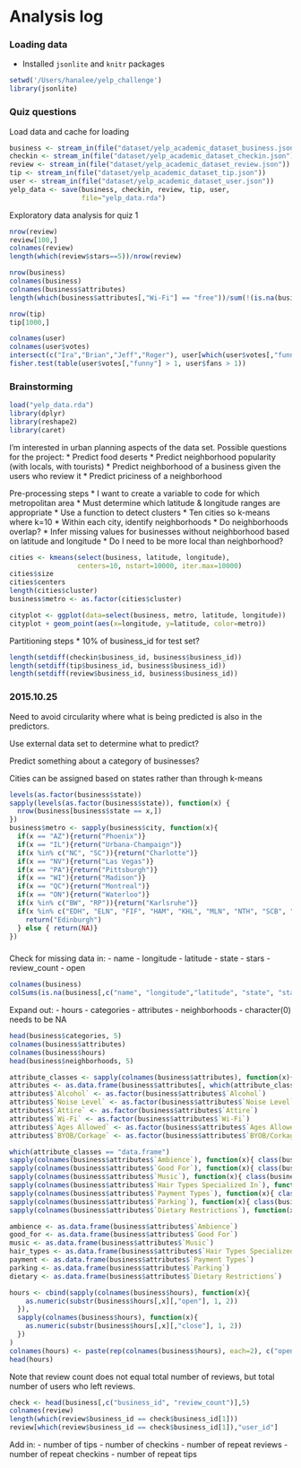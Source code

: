 Analysis log
========================================================

### Loading data

* Installed `jsonlite` and `knitr` packages

```r
setwd('/Users/hanalee/yelp_challenge')
library(jsonlite)
```

### Quiz questions

Load data and cache for loading
```r
business <- stream_in(file("dataset/yelp_academic_dataset_business.json"))
checkin <- stream_in(file("dataset/yelp_academic_dataset_checkin.json"))
review <- stream_in(file("dataset/yelp_academic_dataset_review.json"))
tip <- stream_in(file("dataset/yelp_academic_dataset_tip.json"))
user <- stream_in(file("dataset/yelp_academic_dataset_user.json"))
yelp_data <- save(business, checkin, review, tip, user,
                  file="yelp_data.rda")
```

Exploratory data analysis for quiz 1
```r
nrow(review)
review[100,]
colnames(review)
length(which(review$stars==5))/nrow(review)

nrow(business)
colnames(business)
colnames(business$attributes)
length(which(business$attributes[,"Wi-Fi"] == "free"))/sum(!(is.na(business$attributes[,"Wi-Fi"])))

nrow(tip)
tip[1000,]

colnames(user)
colnames(user$votes)
intersect(c("Ira","Brian","Jeff","Roger"), user[which(user$votes[,"funny"] > 10000), "name"])
fisher.test(table(user$votes[,"funny"] > 1, user$fans > 1))
```

### Brainstorming

```r
load("yelp_data.rda")
library(dplyr)
library(reshape2)
library(caret)
```

I'm interested in urban planning aspects of the data set. Possible  questions for the project:
* Predict food deserts
* Predict neighborhood popularity (with locals, with tourists)
* Predict neighborhood of a business given the users who review it
* Predict priciness of a neighborhood

Pre-processing steps
* I want to create a variable to code for which metropolitan area
  * Must determine which latitude & longitude ranges are appropriate
  * Use a function to detect clusters
  * Ten cities so k-means where k=10
* Within each city, identify neighborhoods
  * Do neighborhoods overlap?
  * Infer missing values for businesses without neighborhood based on latitude and longitude
* Do I need to be more local than neighborhood?

```r
cities <- kmeans(select(business, latitude, longitude), 
                 centers=10, nstart=10000, iter.max=10000)
cities$size
cities$centers
length(cities$cluster)
business$metro <- as.factor(cities$cluster)

cityplot <- ggplot(data=select(business, metro, latitude, longitude)) 
cityplot + geom_point(aes(x=longitude, y=latitude, color=metro))
```

Partitioning steps
* 10% of business_id for test set?

```r
length(setdiff(checkin$business_id, business$business_id))
length(setdiff(tip$business_id, business$business_id))
length(setdiff(review$business_id, business$business_id))
```

### 2015.10.25

Need to avoid circularity where what is being predicted is also in the predictors.

Use external data set to determine what to predict?

Predict something about a category of businesses?

Cities can be assigned based on states rather than through k-means

```r
levels(as.factor(business$state))
sapply(levels(as.factor(business$state)), function(x) {
  nrow(business[business$state == x,])
})
business$metro <- sapply(business$city, function(x){
  if(x == "AZ"){return("Phoenix")}
  if(x == "IL"){return("Urbana-Champaign")}
  if(x %in% c("NC", "SC")){return("Charlotte")}
  if(x == "NV"){return("Las Vegas")}
  if(x == "PA"){return("Pittsburgh")}
  if(x == "WI"){return("Madison")}
  if(x == "QC"){return("Montreal")}
  if(x == "ON"){return("Waterloo")}
  if(x %in% c("BW", "RP")){return("Karlsruhe")}
  if(x %in% c("EDH", "ELN", "FIF", "HAM", "KHL", "MLN", "NTH", "SCB", "XGL")){
    return("Edinburgh")
  } else { return(NA)}
})
```

### 
Check for missing data in: 
  - name
  - longitude
  - latitude
  - state
  - stars
  - review_count
  - open

```r
colnames(business)
colSums(is.na(business[,c("name", "longitude","latitude", "state", "stars","review_count", "open")]))
```

Expand out:
  - hours
  - categories
  - attributes 
  - neighborhoods - character(0) needs to be NA

```r
head(business$categories, 5)
colnames(business$attributes)
colnames(business$hours)
head(business$neighborhoods, 5)

attribute_classes <- sapply(colnames(business$attributes), function(x){ class(business$attributes[,x]) })
attributes <- as.data.frame(business$attributes[, which(attribute_classes == "logical")])
attributes$`Alcohol` <- as.factor(business$attributes$`Alcohol`)
attributes$`Noise Level` <- as.factor(business$attributes$`Noise Level`)
attributes$`Attire` <- as.factor(business$attributes$`Attire`)
attributes$`Wi-Fi` <- as.factor(business$attributes$`Wi-Fi`)
attributes$`Ages Allowed` <- as.factor(business$attributes$`Ages Allowed`)
attributes$`BYOB/Corkage` <- as.factor(business$attributes$`BYOB/Corkage`)

which(attribute_classes == "data.frame")
sapply(colnames(business$attributes$`Ambience`), function(x){ class(business$attributes$`Ambience`[,x]) })
sapply(colnames(business$attributes$`Good For`), function(x){ class(business$attributes$`Good For`[,x]) })
sapply(colnames(business$attributes$`Music`), function(x){ class(business$attributes$`Music`[,x]) })
sapply(colnames(business$attributes$`Hair Types Specialized In`), function(x){ class(business$attributes$`Hair Types Specialized In`[,x]) })
sapply(colnames(business$attributes$`Payment Types`), function(x){ class(business$attributes$`Payment Types`[,x]) })
sapply(colnames(business$attributes$`Parking`), function(x){ class(business$attributes$`Parking`[,x]) })
sapply(colnames(business$attributes$`Dietary Restrictions`), function(x){ class(business$attributes$`Dietary Restrictions`[,x]) })

ambience <- as.data.frame(business$attributes$`Ambience`)
good_for <- as.data.frame(business$attributes$`Good For`)
music <- as.data.frame(business$attributes$`Music`)
hair_types <- as.data.frame(business$attributes$`Hair Types Specialized In`)
payment <- as.data.frame(business$attributes$`Payment Types`)
parking <- as.data.frame(business$attributes$`Parking`)
dietary <- as.data.frame(business$attributes$`Dietary Restrictions`)

hours <- cbind(sapply(colnames(business$hours), function(x){
    as.numeric(substr(business$hours[,x][,"open"], 1, 2))
  }),
  sapply(colnames(business$hours), function(x){
    as.numeric(substr(business$hours[,x][,"close"], 1, 2))
  })
)
colnames(hours) <- paste(rep(colnames(business$hours), each=2), c("open","close"), sep='_')
head(hours)


```

Note that review count does not equal total number of reviews, but total number of users who left reviews.
```r
check <- head(business[,c("business_id", "review_count")],5)
colnames(review)
length(which(review$business_id == check$business_id[1]))
review[which(review$business_id == check$business_id[1]),"user_id"]
```

Add in:
  - number of tips
  - number of checkins
  - number of repeat reviews
  - number of repeat checkins
  - number of repeat tips
```r

```